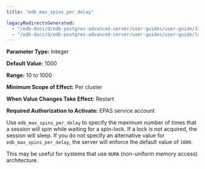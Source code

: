 ```yaml
---
title: "edb_max_spins_per_delay"

legacyRedirectsGenerated:
  - "/edb-docs/d/edb-postgres-advanced-server/user-guides/user-guide/13/edb_max_spins_per_delay.html"
  - "/edb-docs/d/edb-postgres-advanced-server/user-guides/user-guide/latest/edb_max_spins_per_delay.html"
---
```


<div id="edb_max_spins_per_delay" class="registered_link"></div>

**Parameter Type:** Integer

**Default Value:** 1000

**Range:** 10 to 1000

**Minimum Scope of Effect:** Per cluster

**When Value Changes Take Effect:** Restart

**Required Authorization to Activate:** EPAS service account

Use `edb_max_spins_per_delay` to specify the maximum number of times that a session will spin while waiting for a spin-lock. If a lock is not acquired, the session will sleep. If you do not specify an alternative value for `edb_max_spins_per_delay`, the server will enforce the default value of `1000`.

This may be useful for systems that use `NUMA` (non-uniform memory access) architecture.
